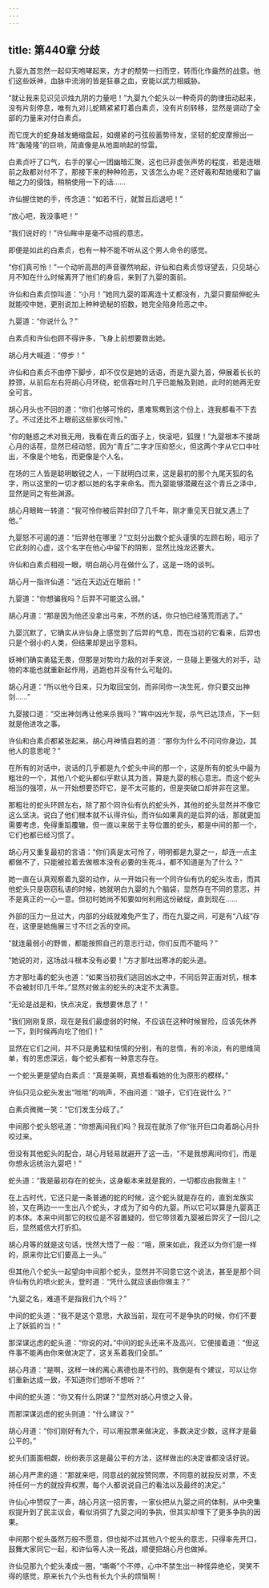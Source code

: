 ```yaml
---
---
---
```

title: 第440章 分歧
---





九婴九首忽然一起仰天咆哮起来，方才的颓势一扫而空，转而化作盎然的战意。他们这些妖神，血脉中流淌的皆是狂暴之血，安能以武力相威胁。

“就让我来见识见识烛九阴的力量吧！”九婴九个蛇头以一种奇异的韵律扭动起来，没有片刻停息，唯有九对儿蛇睛紧紧盯着白素贞，没有片刻转移，显然是调动了全部的力量来对付白素贞。

而它庞大的蛇身越发蜷缩盘起，如绷紧的弓弦般蓄势待发，坚韧的蛇皮摩擦出一阵“轰隆隆”的巨响，简直像是从地面响起的惊雷。

白素贞吁了口气，右手的掌心一团幽暗汇聚，这也已非虚张声势的程度，若是连眼前之敌都对付不了，那接下来的种种险恶，又该怎么办呢？还好羲和帮她缓和了幽暗之力的侵蚀，稍稍使用一下的话……

许仙握住她的手，传念道：“如若不行，就暂且后退吧！”

“放心吧，我没事吧！”

“我们说好的！”许仙眸中是毫不动摇的意志。

即便是如此的白素贞，也有一种不能不听从这个男人命令的感觉。

“你们真可怜！”一个动听高昂的声音骤然响起，许仙和白素贞惊讶望去，只见胡心月不知在什么时候离开了他们的身后，来到了九婴的面前。

许仙和白素贞惊叫道：“小月！”她同九婴的距离连十丈都没有，九婴只要屈伸蛇头就能咬中她，更别说加上种种诡秘的招数，她完全陷身险恶之中。

九婴道：“你说什么？”

白素贞和许仙也顾不得许多，飞身上前想要救出她。

胡心月大喊道：“停步！”

许仙和白素贞不由停下脚步，却不仅仅是她的话语，而是九婴九首，伸展着长长的脖颈，从前后左右将胡心月环绕，蛇信吞吐时几乎已能触及到她，此时的她再无安全可言。

胡心月头也不回的道：“你们也够可怜的，患难鸳鸯到这个份上，连我都看不下去了。不过还比不上眼前这些家伙可怜。”

“你的魅惑之术对我无用，我看在青丘的面子上，快滚吧，狐狸！”九婴根本不接胡心月的话茬，显然已经动怒，因为“青丘”二字才压抑怒火，但这两个字从它口中吐出，不像是个地名，而更像是个人名。

在场的三人皆是聪明敏锐之人，一下就明白过来，这是最初的那个九尾天狐的名字，所以这里的一切才都以她的名字来命名。而九婴能够潜藏在这个青丘之泽中，显然是同之有些渊源。

胡心月眼眸一转道：“我可怜你被后羿封印了几千年，刚才重见天日就又遇上了他。”

九婴怒不可遏的道：“后羿他在哪里？”立刻分出数个蛇头谨慎的左顾右盼，昭示了它此刻的心虚，这个名字在他心中留下的阴影，显然比烛龙还要大。

许仙和白素贞相视一眼，明白胡心月在做什么了，这是一场的谈判。

胡心月一指许仙道：“远在天边近在眼前！”

九婴道：“你想骗我吗？后羿不可能这么弱。”

胡心月道：“那是因为他还没拿出弓来，不然的话，你只怕已经落荒而逃了。”

九婴沉默了，它确实从许仙身上感觉到了后羿的气息，而在当初的它看来，后羿也只是个弱小的人类，但结果却是出乎意料。

妖神们确实勇猛无畏，但那是对势均力敌的对手来说，一旦碰上更强大的对手，动物的本能也就重新起作用，逃跑也并没有什么可耻的。

胡心月道：“所以他今日来，只为取回宝剑，而非同你一决生死，你只要交出神剑……”

九婴接口道：“交出神剑再让他来杀我吗？”眸中凶光乍现，杀气已达顶点，下一刻就是他进攻之事。

许仙和白素贞都紧张起来，胡心月神情自若的道：“那你为什么不问问你身边，其他人的意思呢？”

在所有的对话中，说话的几乎都是九个蛇头中间的那一个，这是所有的蛇头中最为粗壮的一个，其他八个蛇头都似乎默认其为首，算是九婴的核心意志。而这个蛇头相当的强项，从一开始想要恐吓它，是不太可能的，但是突破口却并非在这里。

那粗壮的蛇头环顾左右，除了那个同许仙有仇的蛇头外，其他的蛇头显然并不像它这么坚决。说白了他们根本就不认得许仙，而许仙如果真的是后羿的话，那就更加需要考虑，免得重蹈覆辙，但一直以来居于主导位置的蛇头，都是中间的那一个，它们也都已经习惯了。

胡心月又重复最初的言语：“你们真是太可怜了，明明都是九婴之一，却连一点主都做不了，只能被拉着去做根本没有必要的生死斗，都不知道是为了什么？”

她一直在认真观察着九婴的动作，从一开始只有一个同许仙有仇的蛇头攻击，而其他蛇头只是窃窃私语的时候，她就明白九婴的九个脑袋，显然存在不同的意志，并不是真正的一心一意。但初时她尚不知要如何利用这份破绽，直到现在……

外部的压力一旦过大，内部的分歧就难免产生了，而在九婴之间，可是有“八歧”存在，这便是她施展三寸不烂之舌的空间。

“就连最弱小的野兽，都能按照自己的意志行动，你们反而不能吗？”

“她说的对，这场战斗根本没有必要！”方才那吐出寒冰的蛇头道。

方才那吐毒的蛇头也道：“如果当初我们逃回凶水之中，不同后羿正面对抗，根本不会被封印几千年。”显然对做主的蛇头的决定不太满意。

“无论是战是和，快点决定，我想要休息了！”

“我们刚刚复原，现在是我们最虚弱的时候，不应该在这种时候冒险，应该先休养一下，到时候再向吃了他们！”

显然在它们之间，并不只是勇猛和怯懦的分别，有的怠惰，有的冷淡，有的思维简单，有的思虑深远，每个蛇头都有一种意志存在。

一个蛇头更是望向白素贞：“真是美啊，真想看看她的化为原形的模样。”

许仙只见众蛇头发出“咝咝”的响声，不由问道：“娘子，它们在说什么？”

白素贞微微一笑：“它们发生分歧了。”

中间那个蛇头怒吼道：“你想离间我们吗？我现在就杀了你”张开巨口向着胡心月扑咬过来。

但没有其他蛇头的配合，胡心月轻易就避开了这一击，“不是我想离间你们，而是你想永远统治九婴吧！”

蛇头道：“我是最初存在的蛇头，这身躯本来就是我的，一切都应由我做主！”

在上古时代，它还只是一条普通的蛇的时候，这个蛇头就是存在的，直到龙族实验，又在两边一一生出八个蛇头，才成为了如今的九婴。所以它可以算是九婴真正的本体。本来中间那它的权位是不容置疑的，但它带领着九婴被后羿灭了一回儿之后，显然威信大打折扣。

胡心月等的就是这句话，恍然大悟了一般：“哦，原来如此，我还以为你们是一样的，原来你比它们要高上一头。”

但其他八个蛇头一起望向中间那个蛇头，显然并不同意它这个说法，甚至是那个同许仙有仇的喷火蛇头，登时道：“凭什么就应该由你做主？”

“九婴之名，难道不是指我们九个吗？”

中间的蛇头道：“我不是这个意思，大敌当前，现在可不是争执的时候，你们不要上了妖狐的当！”

那深谋远虑的蛇头道：“你说的对。”中间的蛇头还来不及高兴，它便接着道：“但这件事不能再由你来做决定了，这关系着我们全部。”

胡心月道：“是啊，这样一味的离心离德也是不行的。我倒是有个建议，可以让你们重新达成一致，不知道你们想听不想听？”

中间的蛇头道：“你又有什么阴谋？”显然对胡心月恨之入骨。

而那深谋远虑的蛇头则道：“什么建议？”

胡心月道：“你们刚好有九个，可以用投票来做决定，多数决定少数，这样才是最公平的。”

蛇头们面面相觑，纷纷表示这是最公平的方法，这样做出的决定谁都没话好说。

胡心月严肃的道：“那就来吧，同意战的就投赞同票，不同意的就投反对票，不支持任何一方的就投弃权票，每个人都说说自己的看法以及最终的决定。”

许仙心中赞叹了一声，胡心月这一招厉害，一家伙把从九婴之间的体制，从中央集权提升到了民主议会，看似消弭了九婴之间的争执，但其实却埋下了更多争执的因果。

中间那个蛇头虽然万般不愿意，但也拗不过其他八个蛇头的意志，只得率先开口，鼓舞大家同它一起，和许仙等人决一死战，顺便把胡心月也做掉。

许仙见那九个蛇头凑成一圈，“嘶嘶”个不停，心中不禁生出一种怪异绝伦，哭笑不得的感觉，原来长九个头也有长九个头的烦恼啊！